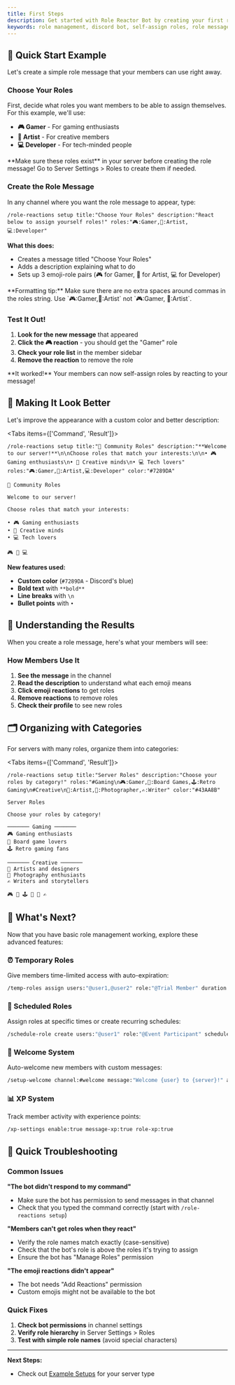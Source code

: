```yaml
---
title: First Steps
description: Get started with Role Reactor Bot by creating your first role message and understanding how it works.
keywords: role management, discord bot, self-assign roles, role messages, easy setup
---
```



## 🎯 Quick Start Example

Let's create a simple role message that your members can use right away.

<Steps>
<Step>

### Choose Your Roles

First, decide what roles you want members to be able to assign themselves. For this example, we'll use:

- **🎮 Gamer** - For gaming enthusiasts
- **🎨 Artist** - For creative members  
- **💻 Developer** - For tech-minded people

<Callout type="info">
**Make sure these roles exist** in your server before creating the role message! Go to Server Settings > Roles to create them if needed.
</Callout>

</Step>
<Step>

### Create the Role Message

In any channel where you want the role message to appear, type:

```
/role-reactions setup title:"Choose Your Roles" description:"React below to assign yourself roles!" roles:"🎮:Gamer,🎨:Artist,💻:Developer"
```

**What this does:**
- Creates a message titled "Choose Your Roles"
- Adds a description explaining what to do
- Sets up 3 emoji-role pairs (🎮 for Gamer, 🎨 for Artist, 💻 for Developer)

<Callout type="info">
**Formatting tip:** Make sure there are no extra spaces around commas in the roles string. Use `🎮:Gamer,🎨:Artist` not `🎮:Gamer, 🎨:Artist`.
</Callout>

</Step>
<Step>

### Test It Out!

1. **Look for the new message** that appeared
2. **Click the 🎮 reaction** - you should get the "Gamer" role
3. **Check your role list** in the member sidebar
4. **Remove the reaction** to remove the role

<Callout type="check">
**It worked!** Your members can now self-assign roles by reacting to your message!
</Callout>

</Step>
</Steps>

## 🎨 Making It Look Better

Let's improve the appearance with a custom color and better description:

<Tabs items={['Command', 'Result']}>
<Tab value="Command">

```
/role-reactions setup title:"🌟 Community Roles" description:"**Welcome to our server!**\n\nChoose roles that match your interests:\n\n• 🎮 Gaming enthusiasts\n• 🎨 Creative minds\n• 💻 Tech lovers" roles:"🎮:Gamer,🎨:Artist,💻:Developer" color:"#7289DA"
```

</Tab>
<Tab value="Result">

```
🌟 Community Roles

Welcome to our server!

Choose roles that match your interests:

• 🎮 Gaming enthusiasts
• 🎨 Creative minds  
• 💻 Tech lovers

🎮 🎨 💻
```

</Tab>
</Tabs>

**New features used:**
- **Custom color** (`#7289DA` - Discord's blue)
- **Bold text** with `**bold**`
- **Line breaks** with `\n`  
- **Bullet points** with `•`

## 📱 Understanding the Results

When you create a role message, here's what your members will see:

### How Members Use It
1. **See the message** in the channel
2. **Read the description** to understand what each emoji means
3. **Click emoji reactions** to get roles
4. **Remove reactions** to remove roles
5. **Check their profile** to see new roles

## 🗂️ Organizing with Categories

For servers with many roles, organize them into categories:

<Tabs items={['Command', 'Result']}>
<Tab value="Command">

```
/role-reactions setup title:"Server Roles" description:"Choose your roles by category!" roles:"#Gaming\n🎮:Gamer,🎲:Board Games,🕹️:Retro Gaming\n#Creative\n🎨:Artist,📸:Photographer,✍️:Writer" color:"#43AA8B"
```

</Tab>
<Tab value="Result">

```
Server Roles

Choose your roles by category!

─────── Gaming ───────
🎮 Gaming enthusiasts
🎲 Board game lovers
🕹️ Retro gaming fans

─────── Creative ───────
🎨 Artists and designers
📸 Photography enthusiasts
✍️ Writers and storytellers

🎮 🎲 🕹️ 🎨 📸 ✍️
```

</Tab>
</Tabs>

## 🚀 What's Next?

Now that you have basic role management working, explore these advanced features:

### ⏰ Temporary Roles
Give members time-limited access with auto-expiration:
```bash
/temp-roles assign users:"@user1,@user2" role:"@Trial Member" duration:"7d" reason:"Free trial period"
```

### 📅 Scheduled Roles
Assign roles at specific times or create recurring schedules:
```bash
/schedule-role create users:"@user1" role:"@Event Participant" schedule:"2024-12-25 18:00" reason:"Holiday event"
```

### 🎉 Welcome System
Auto-welcome new members with custom messages:
```bash
/setup-welcome channel:#welcome message:"Welcome {user} to {server}!" auto-role:"@Member"
```

### 📊 XP System
Track member activity with experience points:
```bash
/xp-settings enable:true message-xp:true role-xp:true
```

## 🔧 Quick Troubleshooting

### Common Issues

**"The bot didn't respond to my command"**
- Make sure the bot has permission to send messages in that channel
- Check that you typed the command correctly (start with `/role-reactions setup`)

**"Members can't get roles when they react"**
- Verify the role names match exactly (case-sensitive)
- Check that the bot's role is above the roles it's trying to assign
- Ensure the bot has "Manage Roles" permission

**"The emoji reactions didn't appear"**
- The bot needs "Add Reactions" permission
- Custom emojis might not be available to the bot

### Quick Fixes

1. **Check bot permissions** in channel settings
2. **Verify role hierarchy** in Server Settings > Roles
3. **Test with simple role names** (avoid special characters)

---

**Next Steps:**
- Check out [Example Setups](/docs/examples) for your server type
